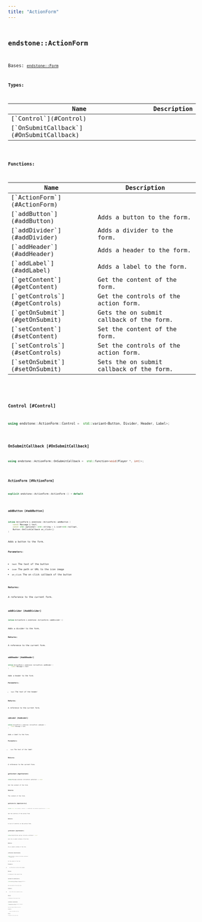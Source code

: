 ```yaml
---
title: "ActionForm"
---
```


## <code className="doc-symbol doc-symbol-class"/> endstone::ActionForm

Bases: [`endstone::Form`](classendstone_1_1_form.md)






**Types:**

<table>
<thead>
   <tr>
      <th>Name</th>
      <th>Description</th>
   </tr>
</thead>
<tbody>
<tr key="classendstone_1_1_action_form_1a468369b9ae764e15f0cda9dcd721934c">
    <td>[`Control`](#Control)</td>
    <td></td>
</tr>
<tr key="classendstone_1_1_action_form_1a0ca59e6772ff18f48423865050a4ef0c">
    <td>[`OnSubmitCallback`](#OnSubmitCallback)</td>
    <td></td>
</tr>
</tbody>
</table>









**Functions:**

<table>
<thead>
   <tr>
      <th>Name</th>
      <th>Description</th>
   </tr>
</thead>
<tbody>
<tr key="classendstone_1_1_action_form_1ac76d90626698589dba21d3d9d372326f">
    <td>[`ActionForm`](#ActionForm)</td>
    <td></td>
</tr>
<tr key="classendstone_1_1_action_form_1a67bb3b3933803edf6e64013d3386fcec">
    <td>[`addButton`](#addButton)</td>
    <td>Adds a button to the form.</td>
</tr>
<tr key="classendstone_1_1_action_form_1a3000d750607a90793bcb0d933d55e854">
    <td>[`addDivider`](#addDivider)</td>
    <td>Adds a divider to the form.</td>
</tr>
<tr key="classendstone_1_1_action_form_1a71b6ee0a6a60f61ceff0f864cb7aa662">
    <td>[`addHeader`](#addHeader)</td>
    <td>Adds a header to the form.</td>
</tr>
<tr key="classendstone_1_1_action_form_1a4d1d4891f8f9893afc10e34aaf3ac392">
    <td>[`addLabel`](#addLabel)</td>
    <td>Adds a label to the form.</td>
</tr>
<tr key="classendstone_1_1_action_form_1aff5268af0e4b5386b406fdd90092aff3">
    <td>[`getContent`](#getContent)</td>
    <td>Get the content of the form.</td>
</tr>
<tr key="classendstone_1_1_action_form_1a9490eb69d1bcee4ed940b9fd42681002">
    <td>[`getControls`](#getControls)</td>
    <td>Get the controls of the action form.</td>
</tr>
<tr key="classendstone_1_1_action_form_1a18e87e6ed9ab7a49f74522672392ffe6">
    <td>[`getOnSubmit`](#getOnSubmit)</td>
    <td>Gets the on submit callback of the form.</td>
</tr>
<tr key="classendstone_1_1_action_form_1adb15597b6b4d6a4edf6bec6db6ed7faa">
    <td>[`setContent`](#setContent)</td>
    <td>Set the content of the form.</td>
</tr>
<tr key="classendstone_1_1_action_form_1a11f4ae54967fb5223e50b3444c467ca6">
    <td>[`setControls`](#setControls)</td>
    <td>Set the controls of the action form.</td>
</tr>
<tr key="classendstone_1_1_action_form_1ad6432d9fec3543615bc2a79a33c846a5">
    <td>[`setOnSubmit`](#setOnSubmit)</td>
    <td>Sets the on submit callback of the form.</td>
</tr>
</tbody>
</table>

### <code className="doc-symbol doc-symbol-typedef"/> Control [#Control]

```cpp
using endstone::ActionForm::Control =  std::variant<Button, Divider, Header, Label>;
```
### <code className="doc-symbol doc-symbol-typedef"/> OnSubmitCallback [#OnSubmitCallback]

```cpp
using endstone::ActionForm::OnSubmitCallback =  std::function<void(Player *, int)>;
```
### <code className="doc-symbol doc-symbol-function"/> ActionForm [#ActionForm]

```cpp
explicit endstone::ActionForm::ActionForm () = default
```
### <code className="doc-symbol doc-symbol-function"/> addButton [#addButton]

```cpp
inline ActionForm & endstone::ActionForm::addButton (
    const Message & text,
    const std::optional< std::string > & icon=std::nullopt,
    Button::OnClickCallback on_click={}
) 
```

Adds a button to the form.





**Parameters:**


* `text` The text of the button 
* `icon` The path or URL to the icon image 
* `on_click` The on click callback of the button 



**Returns:**

A reference to the current form. 





        
### <code className="doc-symbol doc-symbol-function"/> addDivider [#addDivider]

```cpp
inline ActionForm & endstone::ActionForm::addDivider () 
```

Adds a divider to the form.





**Returns:**

A reference to the current form. 





        
### <code className="doc-symbol doc-symbol-function"/> addHeader [#addHeader]

```cpp
inline ActionForm & endstone::ActionForm::addHeader (
    const Message & text
) 
```

Adds a header to the form.





**Parameters:**


* `text` The text of the header 



**Returns:**

A reference to the current form. 





        
### <code className="doc-symbol doc-symbol-function"/> addLabel [#addLabel]

```cpp
inline ActionForm & endstone::ActionForm::addLabel (
    const Message & text
) 
```

Adds a label to the form.





**Parameters:**


* `text` The text of the label 



**Returns:**

A reference to the current form. 





        
### <code className="doc-symbol doc-symbol-function"/> getContent [#getContent]

```cpp
inline Message endstone::ActionForm::getContent () const
```

Get the content of the form.





**Returns:**

The content of the form. 





        
### <code className="doc-symbol doc-symbol-function"/> getControls [#getControls]

```cpp
inline const std::vector< Control > & endstone::ActionForm::getControls () const
```

Get the controls of the action form.





**Returns:**

A list of controls in the action form. 





        
### <code className="doc-symbol doc-symbol-function"/> getOnSubmit [#getOnSubmit]

```cpp
inline OnSubmitCallback endstone::ActionForm::getOnSubmit () const
```

Gets the on submit callback of the form.





**Returns:**

The on submit callback of the form. 





        
### <code className="doc-symbol doc-symbol-function"/> setContent [#setContent]

```cpp
inline ActionForm & endstone::ActionForm::setContent (
    Message text
) 
```

Set the content of the form.





**Parameters:**


* `text` The text to set as the content. 



**Returns:**

A reference to the current form. 





        
### <code className="doc-symbol doc-symbol-function"/> setControls [#setControls]

```cpp
inline ActionForm & endstone::ActionForm::setControls (
    const std::vector< Control > & controls
) 
```

Set the controls of the action form.





**Parameters:**


* `controls` The list of controls to set. 



**Returns:**

A reference to the current form. 





        
### <code className="doc-symbol doc-symbol-function"/> setOnSubmit [#setOnSubmit]

```cpp
inline ActionForm & endstone::ActionForm::setOnSubmit (
    OnSubmitCallback on_submit
) 
```

Sets the on submit callback of the form.





**Parameters:**


* `on_submit` The callback to be set. 



**Returns:**

A reference to the current form. 





        